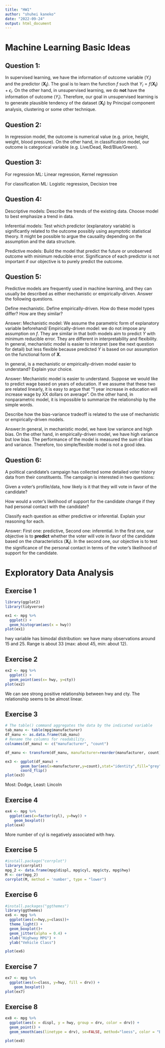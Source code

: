 ```yaml
---
title: "HW1"
author: "shuhei kaneko"
date: "2022-09-24"
output: html_document
---
```


# Machine Learning Basic Ideas

## Question 1:

In supervised learning, we have the information of outcome variable ($Y_i$) and the predictor ($\mathbf{X_i}$). The goal is to learn the function $f$ such that $Y_i = f(\mathbf{X_i}) + \epsilon_i$. On the other hand, in unsupervised learning, we do $\textbf{not}$ have the information of outcome ($Y_i$). Therefore, our goal in unsupervised learning is to generate plausible tendency of the dataset ($\mathbf{X_i}$) by Principal component analysis, clustering or some other technique.

## Question 2:

In regression model, the outcome is numerical value (e.g. price, height, weight, blood pressure). On the other hand, in classification model, our outcome is categorical variable (e.g. Live/Dead, Red/Blue/Green).

## Question 3:

For regression ML: Linear regression, Kernel regression

For classification ML: Logistic regression, Decision tree

## Question 4:

Descriptive models: Describe the trends of the existing data. Choose model to best emphasize a trend in data.

Inferential models: Test which predictor (explanatory variable) is significantly related to the outcome possibly using asymptotic statistical theory. It might be possible to argue the causality depending on the assumption and the data structure.

Predictive models: Build the model that predict the future or unobserved outcome with minimum reducible error. Significance of each predictor is not important if our objective is to purely predict the outcome.

## Question 5:

Predictive models are frequently used in machine learning, and they can usually be described as either mechanistic or empirically-driven. Answer the following questions.

Define mechanistic. Define empirically-driven. How do these model types differ? How are they similar?

Answer: Mechanistic model: We assume the parametric form of explanatory variable beforehand/ Empirically-driven model: we do not impose any assumption on $f$. They are similar in that both models aim to predict $Y$ with minimum reducible error. They are different in interpretability and flexibility. In general, mechanistic model is easier to interpret (see the next question for detail) but less flexible because predicted $Y$ is based on our assumption on the functional form of $\mathbf{X}$.

In general, is a mechanistic or empirically-driven model easier to understand? Explain your choice.

Answer: Mechanistic model is easier to understand. Suppose we would like to predict wage based on years of education. If we assume that these two are related linearly, it is easy to argue that "1 year increase in education will increase wage by XX dollars on average". On the other hand, in nonparametric model, it is impossible to summarize the relationship by the simple words.

Describe how the bias-variance tradeoff is related to the use of mechanistic or empirically-driven models.

Answer:In general, in mechanistic model, we have low variance and high bias. On the other hand, in empirically-driven model, we have high variance but low bias. The performance of the model is measured the sum of bias and variance. Therefore, too simple/flexible model is not a good idea.

## Question 6:

A political candidate's campaign has collected some detailed voter history data from their constituents. The campaign is interested in two questions:

Given a voter's profile/data, how likely is it that they will vote in favor of the candidate?

How would a voter's likelihood of support for the candidate change if they had personal contact with the candidate?

Classify each question as either predictive or inferential. Explain your reasoning for each.

Answer: First one: predictive, Second one: inferential. In the first one, our objective is to $\textbf{predict}$ whether the voter will vote in favor of the candidate based on the characteristics ($\mathbf{X_i}$). In the second one, our objective is to test the significance of the personal contact in terms of the voter's likelihood of support for the candidate.

# Exploratory Data Analysis

## Exercise 1

```r
library(ggplot2)
library(tidyverse)

ex1 <- mpg %>%
  ggplot() +
  geom_histogram(aes(x = hwy))
plot(ex1)
```

hwy variable has bimodal distribution: we have many observations around 15 and 25. Range is about 33 (max: about 45, min: about 12).

## Exercise 2

```r
ex2 <- mpg %>%
  ggplot() +
  geom_point(aes(x= hwy, y=cty))
plot(ex2)
```

We can see strong positive relationship between hwy and cty. The relationship seems to be almost linear.

## Exercise 3

```r
# The table() command aggregates the data by the indicated variable
tab_manu <- table(mpg$manufacturer)
df_manu <- as.data.frame(tab_manu)
# Rename the columns for readability.
colnames(df_manu) <- c("manufacturer", "count")

df_manu <- transform(df_manu, manufacturer=reorder(manufacturer, count))

ex3 <- ggplot(df_manu) +
       geom_bar(aes(x=manufacturer,y=count),stat="identity",fill="grey") +
       coord_flip() 
plot(ex3)

```

Most: Dodge, Least: Lincoln

## Exercise 4

```r
ex4 <- mpg %>%
  ggplot(aes(x=factor(cyl), y=hwy)) + 
    geom_boxplot()
plot(ex4)
```

More number of cyl is negatively associated with hwy.

## Exercise 5

```r
#install.package("corrplot")
library(corrplot)
mpg_2 <- data.frame(mpg$displ, mpg$cyl, mpg$cty, mpg$hwy)
M <- cor(mpg_2)
corrplot(M, method = 'number', type = "lower")
```

## Exercise 6

```r
#install.packages("ggthemes")
library(ggthemes)
ex6 <- mpg %>%
  ggplot(aes(x=hwy,y=class))+
  theme_light() +
  geom_boxplot()+
  geom_jitter(alpha = 0.4) +
  xlab("Highway MPG") +
  ylab("Vehicle Class")

plot(ex6)
```

## Exercise 7

```r
ex7 <- mpg %>%
  ggplot(aes(x=class, y=hwy, fill = drv)) + 
    geom_boxplot()
plot(ex7)
```

## Exercise 8

```r
ex8 <- mpg %>%
  ggplot(aes(x = displ, y = hwy, group = drv, color = drv)) +
  geom_point() +
  geom_smooth(aes(linetype = drv), se=FALSE, method="loess", color = "Blue")

plot(ex8)
```
